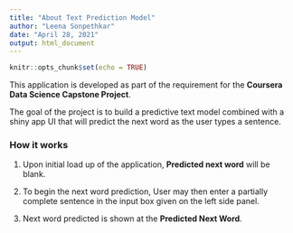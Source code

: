 ```yaml
---
title: "About Text Prediction Model"
author: "Leena Sonpethkar"
date: "April 28, 2021"
output: html_document
---
```


```r
knitr::opts_chunk$set(echo = TRUE)
```

This application is developed as part of the requirement for the **Coursera Data Science Capstone Project**. 

The goal of the project is to build a predictive text model combined with a shiny app UI that will predict the next word as the user types a sentence.

### How it works

1. Upon initial load up of the application, **Predicted next word** will be blank.

2. To begin the next word prediction, User may then enter a partially complete sentence in the input box given on the left side panel.

3. Next word predicted is shown at the **Predicted Next Word**.




